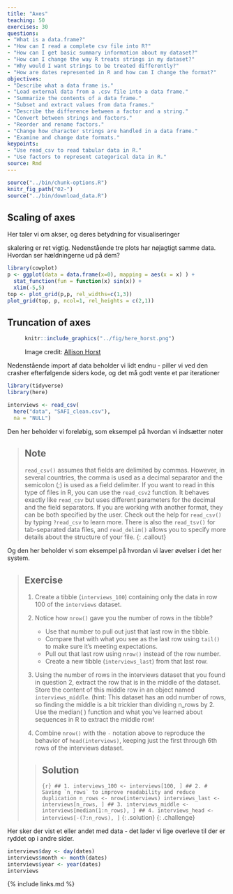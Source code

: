 ```yaml
---
title: "Axes"
teaching: 50
exercises: 30
questions:
- "What is a data.frame?"
- "How can I read a complete csv file into R?"
- "How can I get basic summary information about my dataset?"
- "How can I change the way R treats strings in my dataset?"
- "Why would I want strings to be treated differently?"
- "How are dates represented in R and how can I change the format?"
objectives:
- "Describe what a data frame is."
- "Load external data from a .csv file into a data frame."
- "Summarize the contents of a data frame."
- "Subset and extract values from data frames."
- "Describe the difference between a factor and a string."
- "Convert between strings and factors."
- "Reorder and rename factors."
- "Change how character strings are handled in a data frame."
- "Examine and change date formats."
keypoints:
- "Use read_csv to read tabular data in R."
- "Use factors to represent categorical data in R."
source: Rmd
---
```



```r
source("../bin/chunk-options.R")
knitr_fig_path("02-")
source("../bin/download_data.R")
```


## Scaling of axes ## 

Her taler vi om akser, og deres betydning for visualiseringer

skalering er ret vigtig. Nedenstående tre plots har nøjagtigt samme data. Hvordan 
ser hældningerne ud på dem?

```r
library(cowplot)
p <- ggplot(data = data.frame(x=0), mapping = aes(x = x) ) +
  stat_function(fun = function(x) sin(x)) +
  xlim(-5,5)
top <- plot_grid(p,p, rel_widths=c(1,3))
plot_grid(top, p, ncol=1, rel_heights = c(2,1))

```

## Truncation of axes ## 

<figure>
```r
knitr::include_graphics("../fig/here_horst.png")
```

<figcaption>
Image credit: <a href="https://github.com/allisonhorst/stats-illustrations">Allison Horst</a>
</figcaption>
</figure>

Nedenstående import af data beholder vi lidt endnu - piller vi ved den
crasher efterfølgende siders kode, og det må godt vente et par iterationer

```r
library(tidyverse)
library(here)

interviews <- read_csv(
  here("data", "SAFI_clean.csv"), 
  na = "NULL")
```

Den her beholder vi foreløbig, som eksempel på hvordan vi indsætter noter

> ## Note
>
> `read_csv()` assumes that fields are delimited by commas. However, in several
> countries, the comma is used as a decimal separator and the semicolon (;) is
> used as a field delimiter. If you want to read in this type of files in R,
> you can use the `read_csv2` function. It behaves exactly like `read_csv` but
> uses different parameters for the decimal and the field separators. If you are
> working with another format, they can be both specified by the user. Check out
> the help for `read_csv()` by typing `?read_csv` to learn more. There is also
> the `read_tsv()` for tab-separated data files, and `read_delim()` allows you
> to specify more details about the structure of your file.
{: .callout}


Og den her beholder vi som eksempel på hvordan vi laver øvelser i det her system.

> ## Exercise
>
> 1. Create a tibble (`interviews_100`) containing only the data in
>    row 100 of the `interviews` dataset.
>
> 2. Notice how `nrow()` gave you the number of rows in the tibble?
>
>      * Use that number to pull out just that last row in the tibble.
>      * Compare that with what you see as the last row using `tail()` to make
>        sure it's meeting expectations.
>      * Pull out that last row using `nrow()` instead of the row number.
>      * Create a new tibble (`interviews_last`) from that last row.
>
> 3. Using the number of rows in the interviews dataset that you found in
>    question 2, extract the row that is in the middle of the dataset. Store
>    the content of this middle row in an object named `interviews_middle`.
>    (hint: This dataset has an odd number of rows, so finding the middle is a
>    bit trickier than dividing n_rows by 2. Use the median( ) function and what
>    you've learned about sequences in R to extract the middle row!
>
> 4. Combine `nrow()` with the `-` notation above to reproduce the behavior of
>    `head(interviews)`, keeping just the first through 6th rows of the
>    interviews dataset.
>
> > ## Solution
> >
> > ```{r}
> > ## 1.
> > interviews_100 <- interviews[100, ]
> > ## 2.
> > # Saving `n_rows` to improve readability and reduce duplication
> > n_rows <- nrow(interviews)
> > interviews_last <- interviews[n_rows, ]
> > ## 3.
> > interviews_middle <- interviews[median(1:n_rows), ]
> > ## 4.
> > interviews_head <- interviews[-(7:n_rows), ]
> > ```
> {: .solution}
{: .challenge}


Her sker der vist et eller andet med data - det lader vi lige overleve til
der er ryddet op i andre sider.

```r
interviews$day <- day(dates)
interviews$month <- month(dates)
interviews$year <- year(dates)
interviews
```

{% include links.md %}
